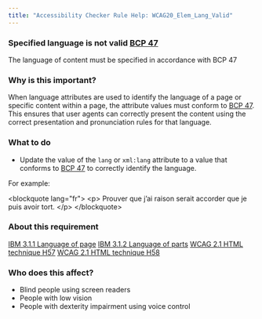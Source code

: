 ```yaml
---
title: "Accessibility Checker Rule Help: WCAG20_Elem_Lang_Valid"
---
```


<div className="toolHelp">
<Row>
<Column colLg={16} colMd={8} colSm={4} className="toolHead">

### Specified language is not valid [BCP 47](https://www.rfc-editor.org/rfc/bcp/bcp47.txt)

<div id="locLevel"></div>

The language of content must be specified in accordance with BCP 47

</Column>
</Row>
<Row>
<Column colLg={11} colMd={5} colSm={4} className="toolMain">

### Why is this important?

When language attributes are used to identify the language of a page or specific content within a page, the attribute values must conform to [BCP 47](https://www.rfc-editor.org/rfc/bcp/bcp47.txt). This ensures that user agents can correctly present the content using the correct presentation and pronunciation rules for that language.

<div id="locSnippet"></div>

### What to do

* Update the value of the `lang` or `xml:lang` attribute to a value that conforms to [BCP 47](https://www.rfc-editor.org/rfc/bcp/bcp47.txt) to correctly identify the language.

For example:

<CodeSnippet type="multi" light={true}>&lt;blockquote lang="fr"&gt;
  &lt;p&gt;
    Prouver que j’ai raison serait accorder que je puis avoir tort.
  &lt;/p&gt;
&lt;/blockquote&gt;</CodeSnippet>

</Column>
<Column colLg={5} colMd={3} colSm={4} className="toolLeft">

### About this requirement

[IBM 3.1.1 Language of page](https://www.ibm.com/able/requirements/requirements/#3_1_1)
[IBM 3.1.2 Language of parts](https://www.ibm.com/able/requirements/requirements/#3_1_2)
[WCAG 2.1 HTML technique H57](https://www.w3.org/WAI/WCAG21/Techniques/html/H5700)
[WCAG 2.1 HTML technique H58](https://www.w3.org/WAI/WCAG21/Techniques/html/H58)

### Who does this affect?

* Blind people using screen readers
* People with low vision
* People with dexterity impairment using voice control

</Column>
</Row>
</div>


